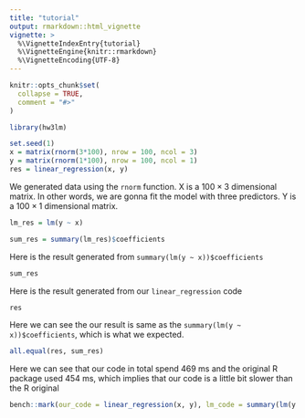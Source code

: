 ```yaml
---
title: "tutorial"
output: rmarkdown::html_vignette
vignette: >
  %\VignetteIndexEntry{tutorial}
  %\VignetteEngine{knitr::rmarkdown}
  %\VignetteEncoding{UTF-8}
---
```


```r
knitr::opts_chunk$set(
  collapse = TRUE,
  comment = "#>"
)
```

```r
library(hw3lm)
```

```r
set.seed(1)
x = matrix(rnorm(3*100), nrow = 100, ncol = 3)
y = matrix(rnorm(1*100), nrow = 100, ncol = 1)
res = linear_regression(x, y)
```

We generated data using the `rnorm` function. X is a $100 \times 3$ dimensional matrix. In other words, we are gonna fit the model with three predictors. Y is a $100 \times 1$ dimensional matrix. 

```r
lm_res = lm(y ~ x)
```

```r
sum_res = summary(lm_res)$coefficients
```

Here is the result generated from `summary(lm(y ~ x))$coefficients`

```r
sum_res
```

Here is the result generated from our `linear_regression` code

```r
res
```

Here we can see the our result is same as the `summary(lm(y ~ x))$coefficients`, which is what we expected.

```r
all.equal(res, sum_res)
```

Here we can see that our code in total spend 469 ms and the original R package used 454 ms, which implies that our code is a little bit slower than the R original 

```r
bench::mark(our_code = linear_regression(x, y), lm_code = summary(lm(y ~ x))$coefficients)
```

